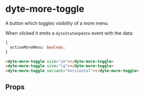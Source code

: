 # dyte-more-toggle

A button which toggles visibility of a more menu.

When clicked it emits a `dyteStateUpdate` event with the data:

```ts
{
  activeMoreMenu: boolean;
}
```

```html
<dyte-more-toggle size="sm"></dyte-more-toggle>
<dyte-more-toggle size="lg"></dyte-more-toggle>
<dyte-more-toggle variant="horizontal"></dyte-more-toggle>
```

## Props

<PropsTable of="dyte-more-toggle" />
